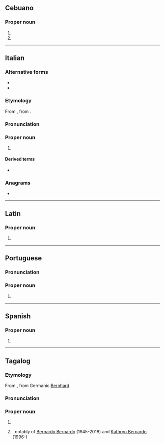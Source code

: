 ==Cebuano==

===Proper noun===
{{head|ceb|proper noun}}

# {{surname|ceb}}
# {{given name|ceb|male|from=Proto-Germanic}}

----

==Italian==

===Alternative forms===
* {{alter|it|Berardo}}
* {{alter|it|Dino||hypocoristic}}

===Etymology===
From {{der|it|la|Bernardus}}, from {{der|it|gem-pro|*Bernuharduz}}.

===Pronunciation===
{{it-pr|Bernàrdo}}

===Proper noun===
{{it-proper noun|m|f=Bernarda}}

# {{given name|it|male|from=Proto-Germanic|eq=Bernard}}

====Derived terms====
* {{l|it|Bernardino}}

===Anagrams===
* {{anagrams|it|a=abdenorr|barrendo}}

----

==Latin==

===Proper noun===
{{la-proper noun-form|Bernardō|g=m}}

# {{inflection of|la|Bernardus||dat//abl}}

----

==Portuguese==

===Pronunciation===
{{pt-IPA}}

===Proper noun===
{{pt-proper noun|m}}

# {{given name|pt|male|eq=Bernard}}

----

==Spanish==

===Proper noun===
{{es-proper noun|m}}

# {{given name|es|male|eq=Bernard}}

----

==Tagalog==

===Etymology===
From {{bor|tl|es|-}}, from Germanic [[Bernhard]].

===Pronunciation===
{{hyphenation|tl|Ber|nar|do}}

===Proper noun===
{{head|tl|proper noun}}
#{{given name|tl|male|from=Spanish|eq=Bernard}}
#{{surname|tl|from=Spanish}}, notably of [[w:Bernardo Bernardo|Bernardo Bernardo]] (1945-2018) and [[w:Kathryn Bernardo|Kathryn Bernardo]] (1996-)
